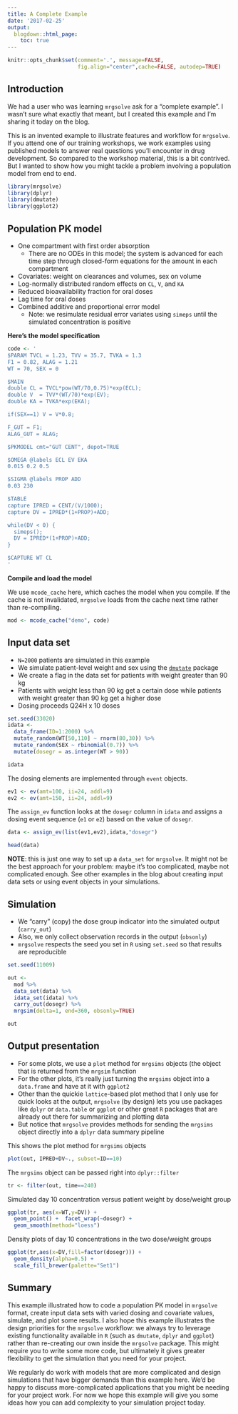 ```yaml
---
title: A Complete Example
date: '2017-02-25'
output: 
  blogdown::html_page:
    toc: true
---
```


```r
knitr::opts_chunk$set(comment='.', message=FALSE,
                      fig.align="center",cache=FALSE, autodep=TRUE)
```

## Introduction
We had a user who was learning `mrgsolve` ask for a "complete example".  I wasn't sure what exactly that meant, but I created 
this example and I'm sharing it today on the blog.

This is an invented example to illustrate features and workflow for 
`mrgsolve`.  If you attend one of our training workshops, we work
examples using published models to answer real questions you'll 
encounter in drug development.  So compared to the workshop material,
this is a bit contrived.  But I wanted to show how you might 
tackle a problem involving a population model from end to end.

```r
library(mrgsolve)
library(dplyr)
library(dmutate)
library(ggplot2)
```


## Population PK model
- One compartment with first order absorption
  - There are no ODEs in this model; the system is advanced for each time step through closed-form equations for the amount in each compartment
- Covariates: weight on clearances and volumes, sex on volume
- Log-normally distributed random effects on `CL`, `V`, and `KA`
- Reduced bioavailability fraction for oral doses
- Lag time for oral doses
- Combined additive and proportional error model
    - Note: we resimulate residual error variates using `simeps` until the simulated concentration is positive


__Here's the model specification__
```r
code <- '
$PARAM TVCL = 1.23, TVV = 35.7, TVKA = 1.3
F1 = 0.82, ALAG = 1.21
WT = 70, SEX = 0

$MAIN
double CL = TVCL*pow(WT/70,0.75)*exp(ECL);
double V  = TVV*(WT/70)*exp(EV);
double KA = TVKA*exp(EKA);

if(SEX==1) V = V*0.8;

F_GUT = F1;
ALAG_GUT = ALAG;

$PKMODEL cmt="GUT CENT", depot=TRUE

$OMEGA @labels ECL EV EKA
0.015 0.2 0.5

$SIGMA @labels PROP ADD
0.03 230

$TABLE
capture IPRED = CENT/(V/1000);
capture DV = IPRED*(1+PROP)+ADD;

while(DV < 0) {
  simeps();
  DV = IPRED*(1+PROP)+ADD;
}

$CAPTURE WT CL 
'
```

__Compile and load the model__

We use `mcode_cache` here, which caches the model when you compile.  If the cache is not invalidated, `mrgsolve` loads from the cache next time rather than re-compiling. 
```r
mod <- mcode_cache("demo", code)
```


## Input data set
- `N=2000` patients are simulated in this example
- We simulate patient-level weight and sex using the [`dmutate`](https://github.com/kylebmetrum/dmutate) package
- We create a flag in the data set for patients with weight 
greater than 90 kg
- Patients with weight less than 90 kg get a certain dose while patients with weight greater than 90 kg get a higher dose
- Dosing proceeds Q24H x 10 doses

```r
set.seed(33020)
idata <- 
  data_frame(ID=1:2000) %>% 
  mutate_random(WT[50,110] ~ rnorm(80,30)) %>% 
  mutate_random(SEX ~ rbinomial(0.7)) %>%
  mutate(dosegr = as.integer(WT > 90))

idata

```


The dosing elements are implemented through `event` objects.
```r
ev1 <- ev(amt=100, ii=24, addl=9)
ev2 <- ev(amt=150, ii=24, addl=9)
```

The `assign_ev` function looks at the `dosegr` column in `idata` and assigns a dosing event sequence (`e1` or `e2`) based on the value of `dosegr`. 

```r
data <- assign_ev(list(ev1,ev2),idata,"dosegr")

head(data)
```

__NOTE__: this is just one way to set up a `data_set` for `mrgsolve`.  It might not be the best approach for your problem: maybe it's too complicated, maybe not complicated enough.  See other examples in the blog about creating input data sets or using event objects in your simulations.

## Simulation
- We "carry" (copy) the dose group indicator into the simulated output (`carry_out`)
- Also, we only collect observation records in the output (`obsonly`)
- `mrgsolve` respects the seed you set in `R` using `set.seed` so that results are reproducible

```r
set.seed(11009)

out <- 
  mod %>% 
  data_set(data) %>%
  idata_set(idata) %>%
  carry_out(dosegr) %>%
  mrgsim(delta=1, end=360, obsonly=TRUE)

out
```


## Output presentation 
- For some plots, we use a `plot` method for `mrgsims` objects (the 
object that is returned from the `mrgsim` function
- For the other plots, it's really just turning the `mrgsims` object
into a `data.frame` and have at it with `ggplot2`
- Other than the quickie `lattice`-based plot method that I only use for quick looks at the output, `mrgsolve` (by design) lets you use packages like `dplyr` or `data.table` or `ggplot` or other great
`R` packages that are already out there for summarizing and plotting data
- But notice that `mrgsolve` provides methods for sending the `mrgsims` object directly into a `dplyr` data summary pipeline


This shows the plot method for `mrgsims` objects
```r
plot(out, IPRED+DV~., subset=ID==10)
```


The `mrgsims` object can be passed right into `dplyr::filter`
```r
tr <- filter(out, time==240)
```

Simulated day 10 concentration versus patient weight by dose/weight group 
```r
ggplot(tr, aes(x=WT,y=DV)) + 
  geom_point() +  facet_wrap(~dosegr) +
  geom_smooth(method="loess")
```

Density plots of day 10 concentrations in the two dose/weight groups
```r
ggplot(tr,aes(x=DV,fill=factor(dosegr))) + 
  geom_density(alpha=0.5) +
  scale_fill_brewer(palette="Set1")
```


## Summary
This example illustrated how to code a population PK model in `mrgsolve` format, create input data
sets with varied dosing and covariate values, simulate, and plot some results. I also hope this example illustrates the design priorities for the `mrgsolve` workflow: we always try to leverage existing functionality available in `R` (such as `dmutate`, `dplyr` and `ggplot`) rather than re-creating our own inside the `mrgsolve` package. This might require you to write some more code, but ultimately it gives greater flexibility to get the simulation that you need for your project.   

We regularly do work with models that are more complicated and design simulations that have bigger demands than this example here.  We'd be happy to discuss more-complicated applications that you might be needing for your project work.  For now we hope this example will give you some ideas how you can add complexity to your simulation project today.  

